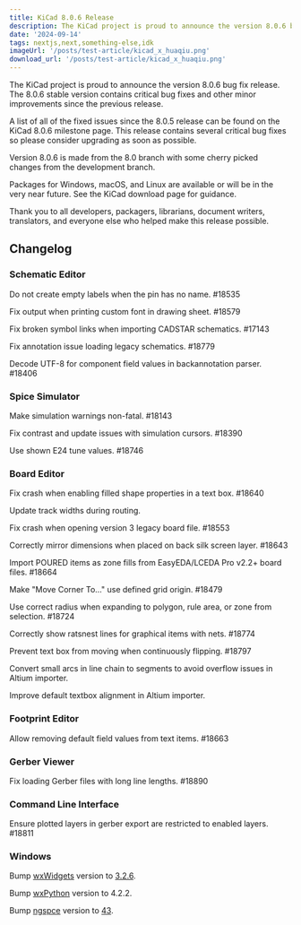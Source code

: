 ```yaml
---
title: KiCad 8.0.6 Release
description: The KiCad project is proud to announce the version 8.0.6 bug fix release. The 8.0.6 stable version contains critical bug fixes and other minor improvements since the previous release.
date: '2024-09-14'
tags: nextjs,next,something-else,idk
imageUrl: '/posts/test-article/kicad_x_huaqiu.png'
download_url: '/posts/test-article/kicad_x_huaqiu.png'
---
```


The KiCad project is proud to announce the version 8.0.6 bug fix release. The 8.0.6 stable version contains critical bug fixes and other minor improvements since the previous release.

A list of all of the fixed issues since the 8.0.5 release can be found on the KiCad 8.0.6 milestone page. This release contains several critical bug fixes so please consider upgrading as soon as possible.

Version 8.0.6 is made from the 8.0 branch with some cherry picked changes from the development branch.

Packages for Windows, macOS, and Linux are available or will be in the very near future. See the KiCad download page for guidance.

Thank you to all developers, packagers, librarians, document writers, translators, and everyone else who helped make this release possible.

## Changelog

### Schematic Editor

Do not create empty labels when the pin has no name. #18535

Fix output when printing custom font in drawing sheet. #18579

Fix broken symbol links when importing CADSTAR schematics. #17143

Fix annotation issue loading legacy schematics. #18779

Decode UTF-8 for component field values in backannotation parser. #18406

### Spice Simulator

Make simulation warnings non-fatal. #18143

Fix contrast and update issues with simulation cursors. #18390

Use shown E24 tune values. #18746

### Board Editor

Fix crash when enabling filled shape properties in a text box. #18640

Update track widths during routing.

Fix crash when opening version 3 legacy board file. #18553

Correctly mirror dimensions when placed on back silk screen layer. #18643

Import POURED items as zone fills from EasyEDA/LCEDA Pro v2.2+ board files. #18664

Make "Move Corner To…​" use defined grid origin. #18479

Use correct radius when expanding to polygon, rule area, or zone from selection. #18724

Correctly show ratsnest lines for graphical items with nets. #18774

Prevent text box from moving when continuously flipping. #18797

Convert small arcs in line chain to segments to avoid overflow issues in Altium importer.

Improve default textbox alignment in Altium importer.

### Footprint Editor

Allow removing default field values from text items. #18663

### Gerber Viewer

Fix loading Gerber files with long line lengths. #18890

### Command Line Interface

Ensure plotted layers in gerber export are restricted to enabled layers. #18811

### Windows

Bump [wxWidgets](https://www.wxwidgets.org/) version to [3.2.6](https://www.wxwidgets.org/news/2024/09/wxwidgets-3.2.6-released/).

Bump [wxPython](https://github.com/wxWidgets/Phoenix) version to 4.2.2.

Bump [ngspce](https://ngspice.sourceforge.io/) version to [43](https://ngspice.sourceforge.io/news.html).
